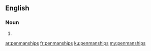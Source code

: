 ==English==

===Noun===
{{head|en}}

# {{plural of|penmanship}}

[[ar:penmanships]]
[[fr:penmanships]]
[[ku:penmanships]]
[[my:penmanships]]
